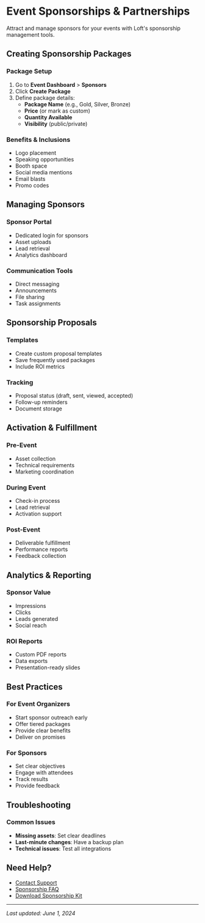 # Event Sponsorships & Partnerships

Attract and manage sponsors for your events with Loft's sponsorship management tools.

## Creating Sponsorship Packages

### Package Setup
1. Go to **Event Dashboard** > **Sponsors**
2. Click **Create Package**
3. Define package details:
   - **Package Name** (e.g., Gold, Silver, Bronze)
   - **Price** (or mark as custom)
   - **Quantity Available**
   - **Visibility** (public/private)

### Benefits & Inclusions
- Logo placement
- Speaking opportunities
- Booth space
- Social media mentions
- Email blasts
- Promo codes

## Managing Sponsors

### Sponsor Portal
- Dedicated login for sponsors
- Asset uploads
- Lead retrieval
- Analytics dashboard

### Communication Tools
- Direct messaging
- Announcements
- File sharing
- Task assignments

## Sponsorship Proposals

### Templates
- Create custom proposal templates
- Save frequently used packages
- Include ROI metrics

### Tracking
- Proposal status (draft, sent, viewed, accepted)
- Follow-up reminders
- Document storage

## Activation & Fulfillment

### Pre-Event
- Asset collection
- Technical requirements
- Marketing coordination

### During Event
- Check-in process
- Lead retrieval
- Activation support

### Post-Event
- Deliverable fulfillment
- Performance reports
- Feedback collection

## Analytics & Reporting

### Sponsor Value
- Impressions
- Clicks
- Leads generated
- Social reach

### ROI Reports
- Custom PDF reports
- Data exports
- Presentation-ready slides

## Best Practices

### For Event Organizers
- Start sponsor outreach early
- Offer tiered packages
- Provide clear benefits
- Deliver on promises

### For Sponsors
- Set clear objectives
- Engage with attendees
- Track results
- Provide feedback

## Troubleshooting

### Common Issues
- **Missing assets**: Set clear deadlines
- **Last-minute changes**: Have a backup plan
- **Technical issues**: Test all integrations

## Need Help?
- [Contact Support](/troubleshooting/contact-support)
- [Sponsorship FAQ](/troubleshooting/faq#sponsorships)
- [Download Sponsorship Kit](#)

---
*Last updated: June 1, 2024*
